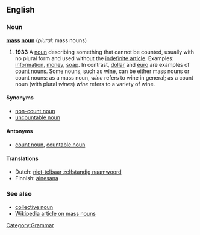 {{wikipedia}}

==English==
===Noun===
'''[[mass]] [[noun]]''' (''plural'': mass nouns)

# '''1933'''<!--OED--> A [[noun]] describing something that cannot be counted, usually with no plural form and used without the [[indefinite article]].  Examples: [[information]], [[money]], [[soap]].  In contrast, [[dollar]] and [[euro]] are examples of [[count noun]]s.  Some nouns, such as [[wine]], can be either mass nouns or count nouns: as a mass noun, ''wine'' refers to wine in general; as a count noun (with plural ''wines'') ''wine'' refers to a variety of wine.

====Synonyms====
*[[non-count noun]]
*[[uncountable noun]]

====Antonyms====
*[[count noun]], [[countable noun]]

====Translations====
*Dutch: [[niet-telbaar zelfstandig naamwoord]]
*Finnish: [[ainesana]]

===See also===
*[[collective noun]]
*[[w:Mass noun|Wikipedia article on mass nouns]]

[[Category:Grammar]]
